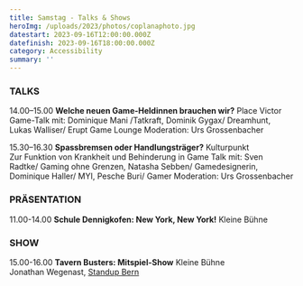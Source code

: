 ```yaml
---
title: Samstag - Talks & Shows
heroImg: /uploads/2023/photos/coplanaphoto.jpg
datestart: 2023-09-16T12:00:00.000Z
datefinish: 2023-09-16T18:00:00.000Z
category: Accessibility
summary: ''
---
```


### TALKS

14.00–15.00	**Welche neuen Game-Heldinnen brauchen wir?** 	Place Victor                                      Game-Talk mit: Dominique Mani /Tatkraft, Dominik Gygax/ Dreamhunt, Lukas Walliser/ Erupt Game Lounge        Moderation: Urs Grossenbacher 

15.30–16.30	**Spassbremsen oder Handlungsträger?** 		Kulturpunkt\
Zur Funktion von Krankheit und Behinderung in Game Talk mit: Sven Radtke/ Gaming ohne Grenzen, Natasha Sebben/ Gamedesignerin, Dominique Haller/ MYI, Pesche Buri/ Gamer          Moderation: Urs Grossenbacher

### PRÄSENTATION

11.00-14.00 	**Schule Dennigkofen: New York, New York!**		Kleine Bühne

### SHOW

15.00-16.00	**Tavern Busters: Mitspiel-Show**			Kleine Bühne\
Jonathan Wegenast, [Standup Bern](https://standupbern.ch/)
